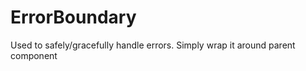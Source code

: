 
<Meta title="UI/Components/ErrorBoundary" />

# ErrorBoundary

<p>
  Used to safely/gracefully handle errors. Simply wrap it around parent
  component
</p>
